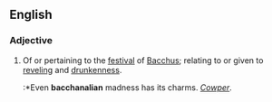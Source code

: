 ==English==

===Adjective===
#Of or pertaining to the [[festival]] of [[Bacchus]]; relating to or given to [[revel]]ing and [[drunkenness]].
#:*Even '''bacchanalian''' madness has its charms. ''[[Cowper]]''.